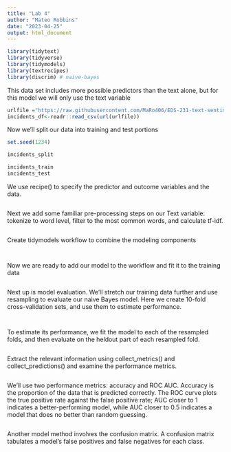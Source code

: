 ```yaml
---
title: "Lab 4"
author: "Mateo Robbins"
date: "2023-04-25"
output: html_document
---
```


```r
library(tidytext)
library(tidyverse)
library(tidymodels)
library(textrecipes)
library(discrim) # naive-bayes
```

This data set includes more possible predictors than the text alone, but for this model we will only use the text variable
```r

urlfile ="https://raw.githubusercontent.com/MaRo406/EDS-231-text-sentiment/main/data/climbing_reports_model_dat.csv"
incidents_df<-readr::read_csv(url(urlfile))
```

Now we'll split our data into training and test portions

```r
set.seed(1234)

incidents_split 

incidents_train 
incidents_test 

```

We use recipe() to specify the predictor and outcome variables and the data.

```r
```

Next we add some familiar pre-processing steps on our Text variable: tokenize to word level, filter to the most common words, and calculate tf-idf.

```r
```

Create  tidymodels workflow to combine the modeling components

```r

```

```r

```

Now we are ready to add our model to the workflow and fit it to the training data

```r

```
Next up is model evaluation. We'll stretch our training data further and use resampling to evaluate our naive Bayes model. Here we create 10-fold cross-validation sets, and use them to estimate performance.

```r

```

```r

```

To estimate its performance, we fit the model to each of the resampled folds, and then evaluate on the heldout part of each resampled fold.

```r

```

Extract the relevant information using collect_metrics() and collect_predictions() and examine the performance metrics.

```r

```

We'll use two performance metrics: accuracy and ROC AUC.
Accuracy is the proportion of the data that is predicted correctly. 
The ROC curve plots the true positive rate against the false positive rate; AUC closer to 1 indicates a better-performing model, while AUC closer to 0.5 indicates a model that does no better than random guessing.

```r

```

Another model method involves the confusion matrix. A confusion matrix tabulates a model's false positives and false negatives for each class.

```r

```

```r

```
